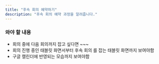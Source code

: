```yaml
---
title: "후속 회의 예약하기"
description: "후속 회의 예약 과정을 알려줍니다."
---
```


### 와야 할 내용

-   회의 중에 다음 회의까지 잡고 싶다면 ~~~
-   회의 진행 중인 태블릿 화면서부터 후속 회의 를 잡는 태블릿 화면까지 보여야함
-   구글 캘린더에 반영되는 모습까지 보여야함
